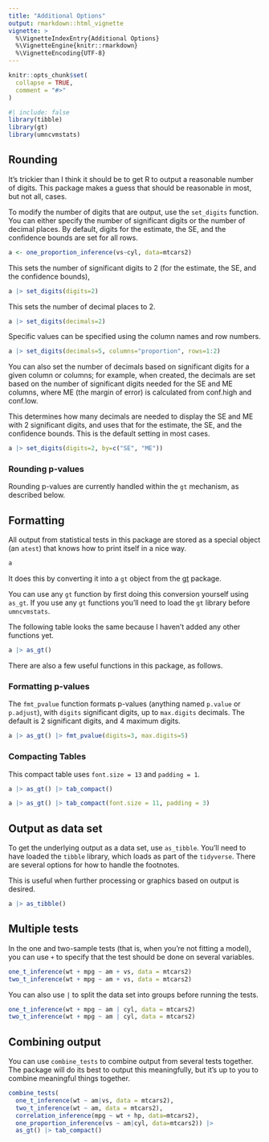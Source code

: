 ```yaml
---
title: "Additional Options"
output: rmarkdown::html_vignette
vignette: >
  %\VignetteIndexEntry{Additional Options}
  %\VignetteEngine{knitr::rmarkdown}
  %\VignetteEncoding{UTF-8}
---
```


```r
knitr::opts_chunk$set(
  collapse = TRUE,
  comment = "#>"
)
```

```r
#| include: false
library(tibble)
library(gt)
library(umncvmstats)
```

## Rounding

It's trickier than I think it should be to get R to output a reasonable number of digits.
This package makes a guess that should be reasonable in most, but not all, cases.

To modify the number of digits that are output, use the `set_digits` function. You can either specify the number of significant digits or the number of decimal places. By default, digits for the estimate, the SE, and the confidence bounds are set for all rows.

```r
a <- one_proportion_inference(vs~cyl, data=mtcars2)
```

This sets the number of significant digits to 2 (for the estimate, the SE, and the confidence bounds),
```r
a |> set_digits(digits=2)
```

This sets the number of decimal places to 2.
```r
a |> set_digits(decimals=2)
```

Specific values can be specified using the column names and row numbers.
```r
a |> set_digits(decimals=5, columns="proportion", rows=1:2)
```

You can also set the number of decimals based on significant digits for a given column or columns; for example, when created, the decimals are set based on the number of significant digits needed for the SE and ME columns, where ME (the margin of error) is calculated from conf.high and conf.low.

This determines how many decimals are needed to display the SE and ME with 2 significant digits, and uses that for the estimate, the SE, and the confidence bounds. This is the default setting in most cases.

```r
a |> set_digits(digits=2, by=c("SE", "ME"))
```

### Rounding p-values
Rounding p-values are currently handled within the `gt` mechanism, as described below.


## Formatting

All output from statistical tests in this package are stored as a special object (an `atest`) that knows how to print itself in a nice way.

```r
a
```

It does this by converting it into a `gt` object from the [gt](https://gt.rstudio.com/) package.

You can use any `gt` function by first doing this conversion yourself using `as_gt`. If you use any `gt` functions you'll need to load the `gt` library before `umncvmstats`.

The following table looks the same because I haven't added any other functions yet.

```r
a |> as_gt()
```

There are also a few useful functions in this package, as follows.

### Formatting p-values

The `fmt_pvalue` function formats p-values (anything named `p.value` or `p.adjust`), with `digits` significant digits, up to `max.digits` decimals. The default is 2 significant digits, and 4 maximum digits.
```r
a |> as_gt() |> fmt_pvalue(digits=3, max.digits=5)
```

### Compacting Tables

This compact table uses `font.size = 13` and `padding = 1`.
```r
a |> as_gt() |> tab_compact()
```

```r
a |> as_gt() |> tab_compact(font.size = 11, padding = 3)
```

## Output as data set

To get the underlying output as a data set, use `as_tibble`. You'll need to have loaded the `tibble` library, which loads as part of the `tidyverse`. There are several options for how to handle the footnotes.

This is useful when further processing or graphics based on output is desired.

```r
a |> as_tibble()
```

## Multiple tests

In the one and two-sample tests (that is, when you're not fitting a model), you can use `+` to specify
that the test should be done on several variables. 

```r
one_t_inference(wt + mpg ~ am + vs, data = mtcars2)
two_t_inference(wt + mpg ~ am + vs, data = mtcars2)
```

You can also use `|` to split the data set into groups before running the tests.

```r
one_t_inference(wt + mpg ~ am | cyl, data = mtcars2)
two_t_inference(wt + mpg ~ am | cyl, data = mtcars2)
```

## Combining output

You can use `combine_tests` to combine output from several tests together. 
The package will do its best to output this meaningfully, but it's up to you to combine
meaningful things together.

```r
combine_tests(
  one_t_inference(wt ~ am|vs, data = mtcars2),
  two_t_inference(wt ~ am, data = mtcars2),
  correlation_inference(mpg ~ wt + hp, data=mtcars2),
  one_proportion_inference(vs ~ am|cyl, data=mtcars2)) |>
  as_gt() |> tab_compact()
```
